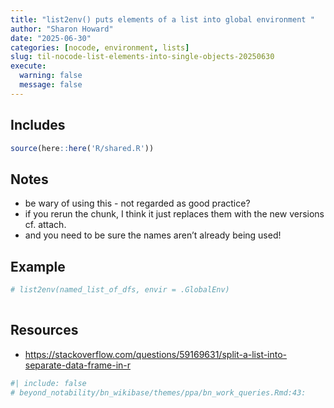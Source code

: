 ```yaml
---
title: "list2env() puts elements of a list into global environment "
author: "Sharon Howard"
date: "2025-06-30"
categories: [nocode, environment, lists]
slug: til-nocode-list-elements-into-single-objects-20250630
execute:
  warning: false
  message: false
---
```


## Includes

```r
source(here::here('R/shared.R'))
```

## Notes

-  be wary of using this - not regarded as good practice? 
-  if you rerun the chunk, I think it just replaces them with the new versions cf. attach.  
-  and you need to be sure the names aren't already being used! 




## Example

```r
# list2env(named_list_of_dfs, envir = .GlobalEnv) 
 

```


## Resources

* [https://stackoverflow.com/questions/59169631/split-a-list-into-separate-data-frame-in-r](https://stackoverflow.com/questions/59169631/split-a-list-into-separate-data-frame-in-r)

```r
#| include: false
# beyond_notability/bn_wikibase/themes/ppa/bn_work_queries.Rmd:43:  
 

```
